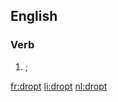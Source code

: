 ==English==

===Verb===
{{head|en|verb form}}

# {{en-past of|drop|nodot=1}}; {{formal spelling of dropped|lang=en|nocap=1}}

[[fr:dropt]]
[[li:dropt]]
[[nl:dropt]]